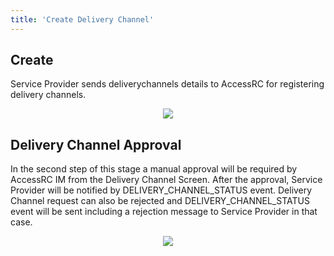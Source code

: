 ```yaml
---
title: 'Create Delivery Channel'
---
```


## Create

Service Provider sends deliverychannels details to AccessRC for registering delivery channels.

<p align="center">
  <img src="/images/create_delivery_channel.svg" />
</p>

## Delivery Channel Approval 

In the second step of this stage a manual approval will be required by AccessRC IM from the Delivery Channel Screen. After the approval, Service Provider will be notified by DELIVERY_CHANNEL_STATUS event. Delivery Channel request can also be rejected and DELIVERY_CHANNEL_STATUS event will be sent including a rejection message to Service Provider in that case.

<p align="center">
  <img src="/images/delivery-channel-approve-reject.svg" />
</p>